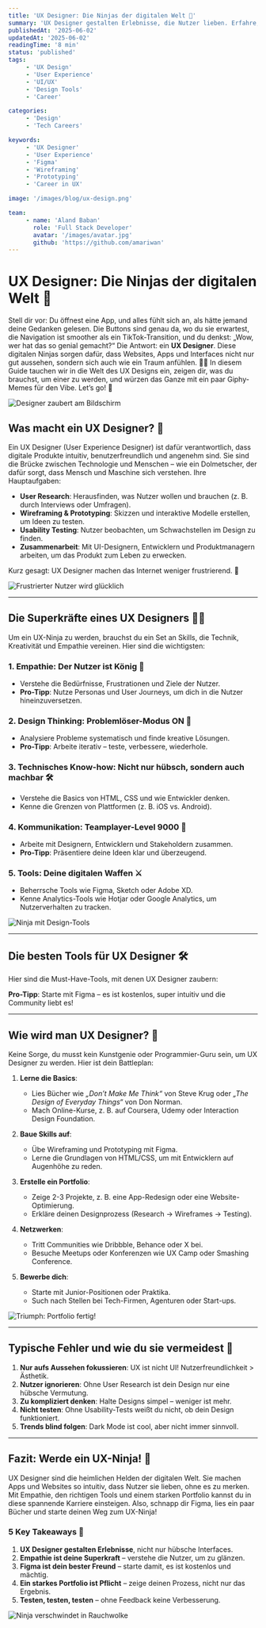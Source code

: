 ```yaml
---
title: 'UX Designer: Die Ninjas der digitalen Welt 🌟'
summary: 'UX Designer gestalten Erlebnisse, die Nutzer lieben. Erfahre, was sie tun, welche Skills du brauchst und wie du selbst ein UX-Ninja wirst – mit ein paar Memes für den Vibe!'
publishedAt: '2025-06-02'
updatedAt: '2025-06-02'
readingTime: '8 min'
status: 'published'
tags:
     - 'UX Design'
     - 'User Experience'
     - 'UI/UX'
     - 'Design Tools'
     - 'Career'

categories:
     - 'Design'
     - 'Tech Careers'

keywords:
     - 'UX Designer'
     - 'User Experience'
     - 'Figma'
     - 'Wireframing'
     - 'Prototyping'
     - 'Career in UX'

image: '/images/blog/ux-design.png'

team:
     - name: 'Aland Baban'
       role: 'Full Stack Developer'
       avatar: '/images/avatar.jpg'
       github: 'https://github.com/amariwan'
---
```


# UX Designer: Die Ninjas der digitalen Welt 🌟

Stell dir vor: Du öffnest eine App, und alles fühlt sich an, als hätte jemand deine Gedanken gelesen. Die Buttons sind genau da, wo du sie erwartest, die Navigation ist smoother als ein TikTok-Transition, und du denkst: „Wow, wer hat das so genial gemacht?“ Die Antwort: ein **UX Designer**. Diese
digitalen Ninjas sorgen dafür, dass Websites, Apps und Interfaces nicht nur gut aussehen, sondern sich auch wie ein Traum anfühlen. 🧙‍♂️ In diesem Guide tauchen wir in die Welt des UX Designs ein, zeigen dir, was du brauchst, um einer zu werden, und würzen das Ganze mit ein paar Giphy-Memes für den
Vibe. Let’s go! 🚀

![Designer zaubert am Bildschirm](/images/gifs/design-graphic.gif)

## Was macht ein UX Designer? 🤔

Ein UX Designer (User Experience Designer) ist dafür verantwortlich, dass digitale Produkte intuitiv, benutzerfreundlich und angenehm sind. Sie sind die Brücke zwischen Technologie und Menschen – wie ein Dolmetscher, der dafür sorgt, dass Mensch und Maschine sich verstehen. Ihre Hauptaufgaben:

-    **User Research**: Herausfinden, was Nutzer wollen und brauchen (z. B. durch Interviews oder Umfragen).
-    **Wireframing & Prototyping**: Skizzen und interaktive Modelle erstellen, um Ideen zu testen.
-    **Usability Testing**: Nutzer beobachten, um Schwachstellen im Design zu finden.
-    **Zusammenarbeit**: Mit UI-Designern, Entwicklern und Produktmanagern arbeiten, um das Produkt zum Leben zu erwecken.

Kurz gesagt: UX Designer machen das Internet weniger frustrierend. 🙌

![Frustrierter Nutzer wird glücklich](/images/gifs/happy-sad.gif)

---

## Die Superkräfte eines UX Designers 🦸‍♀️

Um ein UX-Ninja zu werden, brauchst du ein Set an Skills, die Technik, Kreativität und Empathie vereinen. Hier sind die wichtigsten:

### 1. Empathie: Der Nutzer ist König 👑

-    Verstehe die Bedürfnisse, Frustrationen und Ziele der Nutzer.
-    **Pro-Tipp**: Nutze Personas und User Journeys, um dich in die Nutzer hineinzuversetzen.

### 2. Design Thinking: Problemlöser-Modus ON 🧠

-    Analysiere Probleme systematisch und finde kreative Lösungen.
-    **Pro-Tipp**: Arbeite iterativ – teste, verbessere, wiederhole.

### 3. Technisches Know-how: Nicht nur hübsch, sondern auch machbar 🛠️

-    Verstehe die Basics von HTML, CSS und wie Entwickler denken.
-    Kenne die Grenzen von Plattformen (z. B. iOS vs. Android).

### 4. Kommunikation: Teamplayer-Level 9000 🤝

-    Arbeite mit Designern, Entwicklern und Stakeholdern zusammen.
-    **Pro-Tipp**: Präsentiere deine Ideen klar und überzeugend.

### 5. Tools: Deine digitalen Waffen ⚔️

-    Beherrsche Tools wie Figma, Sketch oder Adobe XD.
-    Kenne Analytics-Tools wie Hotjar oder Google Analytics, um Nutzerverhalten zu tracken.

![Ninja mit Design-Tools](/images/gifs/ninja-designer-tools.gif)

---

## Die besten Tools für UX Designer 🛠️

Hier sind die Must-Have-Tools, mit denen UX Designer zaubern:

<Table
	data={{
		headers: [
			{ key: 'tool', content: 'Tool' },
			{ key: 'purpose', content: 'Zweck' },
			{ key: 'why', content: 'Warum cool?' },
		],
		rows: [
			['Figma', 'Wireframing, Prototyping', 'Kollaborativ, cloudbasiert, kostenlos'],
			['Sketch', 'UI/UX Design', 'Perfekt für macOS-Nutzer'],
			['Adobe XD', 'Prototyping, Design', 'Nahtlose Integration mit Adobe'],
			['Hotjar', 'Usability Testing', 'Heatmaps und Nutzer-Feedback'],
			['Miro', 'Brainstorming, User Flows', 'Ideal für Team-Workshops'],
		],
	}}
/>

**Pro-Tipp**: Starte mit Figma – es ist kostenlos, super intuitiv und die Community liebt es!

---

## Wie wird man UX Designer? 🚀

Keine Sorge, du musst kein Kunstgenie oder Programmier-Guru sein, um UX Designer zu werden. Hier ist dein Battleplan:

1. **Lerne die Basics**:

     - Lies Bücher wie _„Don’t Make Me Think“_ von Steve Krug oder _„The Design of Everyday Things“_ von Don Norman.
     - Mach Online-Kurse, z. B. auf Coursera, Udemy oder Interaction Design Foundation.

2. **Baue Skills auf**:

     - Übe Wireframing und Prototyping mit Figma.
     - Lerne die Grundlagen von HTML/CSS, um mit Entwicklern auf Augenhöhe zu reden.

3. **Erstelle ein Portfolio**:

     - Zeige 2-3 Projekte, z. B. eine App-Redesign oder eine Website-Optimierung.
     - Erkläre deinen Designprozess (Research → Wireframes → Testing).

4. **Netzwerken**:

     - Tritt Communities wie Dribbble, Behance oder X bei.
     - Besuche Meetups oder Konferenzen wie UX Camp oder Smashing Conference.

5. **Bewerbe dich**:
     - Starte mit Junior-Positionen oder Praktika.
     - Such nach Stellen bei Tech-Firmen, Agenturen oder Start-ups.

![Triumph: Portfolio fertig!](/images/gifs/success-victory-ux-portfolio.gif)

---

## Typische Fehler und wie du sie vermeidest 🚨

1. **Nur aufs Aussehen fokussieren**: UX ist nicht UI! Nutzerfreundlichkeit > Ästhetik.
2. **Nutzer ignorieren**: Ohne User Research ist dein Design nur eine hübsche Vermutung.
3. **Zu kompliziert denken**: Halte Designs simpel – weniger ist mehr.
4. **Nicht testen**: Ohne Usability-Tests weißt du nicht, ob dein Design funktioniert.
5. **Trends blind folgen**: Dark Mode ist cool, aber nicht immer sinnvoll.

---

## Fazit: Werde ein UX-Ninja! 💪

UX Designer sind die heimlichen Helden der digitalen Welt. Sie machen Apps und Websites so intuitiv, dass Nutzer sie lieben, ohne es zu merken. Mit Empathie, den richtigen Tools und einem starken Portfolio kannst du in diese spannende Karriere einsteigen. Also, schnapp dir Figma, lies ein paar
Bücher und starte deinen Weg zum UX-Ninja!

### 5 Key Takeaways 🧠

1. **UX Designer gestalten Erlebnisse**, nicht nur hübsche Interfaces.
2. **Empathie ist deine Superkraft** – verstehe die Nutzer, um zu glänzen.
3. **Figma ist dein bester Freund** – starte damit, es ist kostenlos und mächtig.
4. **Ein starkes Portfolio ist Pflicht** – zeige deinen Prozess, nicht nur das Ergebnis.
5. **Testen, testen, testen** – ohne Feedback keine Verbesserung.

![Ninja verschwindet in Rauchwolke](/images/gifs/ninja-smoke-disappear.gif)
